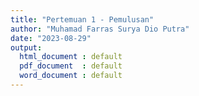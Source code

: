 ```yaml
---
title: "Pertemuan 1 - Pemulusan"
author: "Muhamad Farras Surya Dio Putra"
date: "2023-08-29"
output:
  html_document : default
  pdf_document  : default
  word_document : default
---
```


